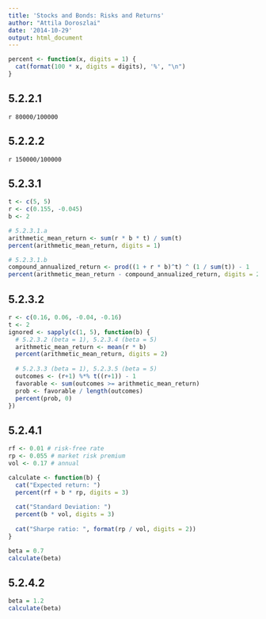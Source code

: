 ```yaml
---
title: 'Stocks and Bonds: Risks and Returns'
author: "Attila Doroszlai"
date: '2014-10-29'
output: html_document
---
```


```r
percent <- function(x, digits = 1) {
  cat(format(100 * x, digits = digits), '%', "\n")
}
```

## 5.2.2.1

`r 80000/100000`

## 5.2.2.2

`r 150000/100000`

## 5.2.3.1

```r
t <- c(5, 5)
r <- c(0.155, -0.045)
b <- 2

# 5.2.3.1.a
arithmetic_mean_return <- sum(r * b * t) / sum(t)
percent(arithmetic_mean_return, digits = 1)

# 5.2.3.1.b
compound_annualized_return <- prod((1 + r * b)^t) ^ (1 / sum(t)) - 1
percent(arithmetic_mean_return - compound_annualized_return, digits = 2)
```

## 5.2.3.2

```r
r <- c(0.16, 0.06, -0.04, -0.16)
t <- 2
ignored <- sapply(c(1, 5), function(b) {
  # 5.2.3.2 (beta = 1), 5.2.3.4 (beta = 5)
  arithmetic_mean_return <- mean(r * b)
  percent(arithmetic_mean_return, digits = 2)
  
  # 5.2.3.3 (beta = 1), 5.2.3.5 (beta = 5)
  outcomes <- (r+1) %*% t((r+1)) - 1
  favorable <- sum(outcomes >= arithmetic_mean_return)
  prob <- favorable / length(outcomes)
  percent(prob, 0)
})
```

## 5.2.4.1

```r
rf <- 0.01 # risk-free rate
rp <- 0.055 # market risk premium
vol <- 0.17 # annual

calculate <- function(b) {
  cat("Expected return: ")
  percent(rf + b * rp, digits = 3)
  
  cat("Standard Deviation: ")
  percent(b * vol, digits = 3)
  
  cat("Sharpe ratio: ", format(rp / vol, digits = 2))
}

beta = 0.7
calculate(beta)
```

## 5.2.4.2

```r
beta = 1.2
calculate(beta)
```